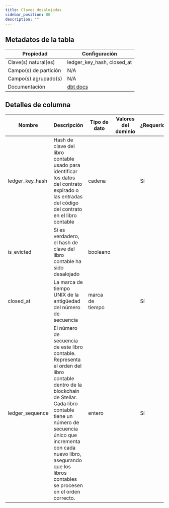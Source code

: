 ```yaml
---
title: Claves desalojadas
sidebar_position: 80
description: ""
---
```


<div className="scoped-data-dictionary-table">

## Metadatos de la tabla

| Propiedad             | Configuración                                                                              |
| --------------------- | ------------------------------------------------------------------------------------------ |
| Clave(s) natural(es)  | ledger_key_hash, closed_at                                                                 |
| Campo(s) de partición | N/A                                                                                        |
| Campo(s) agrupado(s)  | N/A                                                                                        |
| Documentación         | [dbt docs](http://www.stellar-dbt-docs.com/#!/model/model.stellar_dbt_public.evicted_keys) |

## Detalles de columna

| Nombre          | Descripción                                                                                                                                                                                                                                                                                 | Tipo de dato    | Valores del dominio | ¿Requerido? | Notas |
| --------------- | ------------------------------------------------------------------------------------------------------------------------------------------------------------------------------------------------------------------------------------------------------------------------------------------- | --------------- | ------------------- | ----------- | ----- |
| ledger_key_hash | Hash de clave del libro contable usado para identificar los datos del contrato expirado o las entradas del código del contrato en el libro contable                                                                                                                                         | cadena          |                     | Sí          |       |
| is_evicted      | Si es verdadero, el hash de clave del libro contable ha sido desalojado                                                                                                                                                                                                                     | booleano        |                     |             |       |
| closed_at       | La marca de tiempo UNIX de la antigüedad del número de secuencia                                                                                                                                                                                                                            | marca de tiempo |                     | Sí          |       |
| ledger_sequence | El número de secuencia de este libro contable. Representa el orden del libro contable dentro de la blockchain de Stellar. Cada libro contable tiene un número de secuencia único que incrementa con cada nuevo libro, asegurando que los libros contables se procesen en el orden correcto. | entero          |                     | Sí          |       |

</div>
